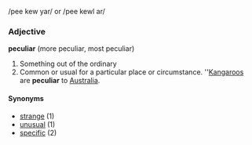 /pee kew yar/ or /pee kewl ar/

===Adjective===
'''peculiar''' (more peculiar, most peculiar)
#Something out of the ordinary
#Common or usual for a particular place or circumstance.  ''[[Kangaroo]]s are '''peculiar''' to [[Australia]].

====Synonyms====
*[[strange]] (1)
*[[unusual]] (1)
*[[specific]] (2)